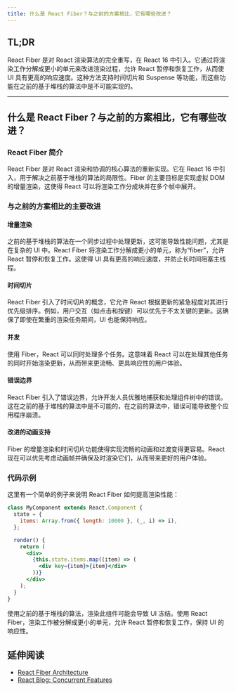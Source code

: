 ```yaml
---
title: 什么是 React Fiber？与之前的方案相比，它有哪些改进？
---
```


## TL;DR

React Fiber 是对 React 渲染算法的完全重写，在 React 16 中引入。它通过将渲染工作分解成更小的单元来改进渲染过程，允许 React 暂停和恢复工作，从而使 UI 具有更高的响应速度。这种方法支持时间切片和 Suspense 等功能，而这些功能在之前的基于堆栈的算法中是不可能实现的。

***

## 什么是 React Fiber？与之前的方案相比，它有哪些改进？

### React Fiber 简介

React Fiber 是对 React 渲染和协调的核心算法的重新实现。它在 React 16 中引入，用于解决之前基于堆栈的算法的局限性。Fiber 的主要目标是实现虚拟 DOM 的增量渲染，这使得 React 可以将渲染工作分成块并在多个帧中展开。

### 与之前的方案相比的主要改进

#### 增量渲染

之前的基于堆栈的算法在一个同步过程中处理更新，这可能导致性能问题，尤其是在复杂的 UI 中。React Fiber 将渲染工作分解成更小的单元，称为“fiber”，允许 React 暂停和恢复工作。这使得 UI 具有更高的响应速度，并防止长时间阻塞主线程。

#### 时间切片

React Fiber 引入了时间切片的概念，它允许 React 根据更新的紧急程度对其进行优先级排序。例如，用户交互（如点击和按键）可以优先于不太关键的更新。这确保了即使在繁重的渲染任务期间，UI 也能保持响应。

#### 并发

使用 Fiber，React 可以同时处理多个任务。这意味着 React 可以在处理其他任务的同时开始渲染更新，从而带来更流畅、更具响应性的用户体验。

#### 错误边界

React Fiber 引入了错误边界，允许开发人员优雅地捕获和处理组件树中的错误。这在之前的基于堆栈的算法中是不可能的，在之前的算法中，错误可能导致整个应用程序崩溃。

#### 改进的动画支持

Fiber 的增量渲染和时间切片功能使得实现流畅的动画和过渡变得更容易。React 现在可以优先考虑动画帧并确保及时渲染它们，从而带来更好的用户体验。

### 代码示例

这里有一个简单的例子来说明 React Fiber 如何提高渲染性能：

```jsx
class MyComponent extends React.Component {
  state = {
    items: Array.from({ length: 10000 }, (_, i) => i),
  };

  render() {
    return (
      <div>
        {this.state.items.map((item) => (
          <div key={item}>{item}</div>
        ))}
      </div>
    );
  }
}
```

使用之前的基于堆栈的算法，渲染此组件可能会导致 UI 冻结。使用 React Fiber，渲染工作被分解成更小的单元，允许 React 暂停和恢复工作，保持 UI 的响应性。

## 延伸阅读

* [React Fiber Architecture](https://github.com/acdlite/react-fiber-architecture)
* [React Blog: Concurrent Features](https://react.dev/blog/2022/03/29/react-v18#gradually-adopting-concurrent-features)
